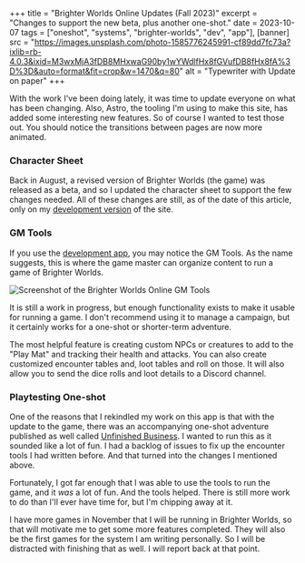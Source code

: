 +++
title = "Brighter Worlds Online Updates (Fall 2023)"
excerpt = "Changes to support the new beta, plus another one-shot."
date = 2023-10-07
tags = ["oneshot", "systems", "brighter-worlds", "dev", "app"],
[banner]
src = "https://images.unsplash.com/photo-1585776245991-cf89dd7fc73a?ixlib=rb-4.0.3&ixid=M3wxMjA3fDB8MHxwaG90by1wYWdlfHx8fGVufDB8fHx8fA%3D%3D&auto=format&fit=crop&w=1470&q=80"
alt = "Typewriter with Update on paper"
+++

With the work I've been doing lately, it was time to update everyone on what has been changing. Also, Astro, the tooling I'm using to make this site, has added some interesting new features. So of course I wanted to test those out. You should notice the transitions between pages are now more animated.

### Character Sheet

Back in August, a revised version of Brighter Worlds (the game) was released as a beta, and so I updated the character sheet to support the few changes needed. All of these changes are still, as of the date of this article, only on my [development version][dev] of the site.

### GM Tools

If you use the [development app][dev], you may notice the GM Tools. As the name suggests, this is where the game master can organize content to run a game of Brighter Worlds.

<Image src={screenshot} alt="Screenshot of the Brighter Worlds Online GM Tools" />

It is still a work in progress, but enough functionality exists to make it usable for running a game. I don't recommend using it to manage a campaign, but it certainly works for a one-shot or shorter-term adventure.

The most helpful feature is creating custom NPCs or creatures to add to the "Play Mat" and tracking their health and attacks. You can also create customized encounter tables and, loot tables and roll on those. It will also allow you to send the dice rolls and loot details to a Discord channel.

### Playtesting One-shot

One of the reasons that I rekindled my work on this app is that with the update to the game, there was an accompanying one-shot adventure published as well called [Unfinished Business](https://dev.brighterworldsrpg.com/Unfinished%20Business/). I wanted to run this as it sounded like a lot of fun. I had a backlog of issues to fix up the encounter tools I had written before. And that turned into the changes I mentioned above.

Fortunately, I got far enough that I was able to use the tools to run the game, and it *was* a lot of fun. And the tools helped. There is still more work to do than I'll ever have time for, but I'm chipping away at it.

I have more games in November that I will be running in Brighter Worlds, so that will motivate me to get some more features completed. They will also be the first games for the system I am writing personally. So I will be distracted with finishing that as well. I will report back at that point.

[dev]: https://dev.brighterworlds.app